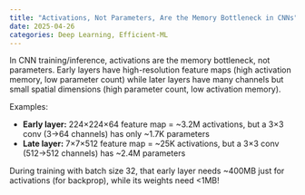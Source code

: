 ```yaml
---
title: "Activations, Not Parameters, Are the Memory Bottleneck in CNNs"
date: 2025-04-26
categories: Deep Learning, Efficient-ML
---
```


In CNN training/inference, activations are the memory bottleneck, not parameters. Early layers have high-resolution feature maps (high activation memory, low parameter count) while later layers have many channels but small spatial dimensions (high parameter count, low activation memory).

Examples:

- **Early layer:** 224×224×64 feature map = ~3.2M activations, but a 3×3 conv (3→64 channels) has only ~1.7K parameters
- **Late layer:** 7×7×512 feature map = ~25K activations, but a 3×3 conv (512→512 channels) has ~2.4M parameters

During training with batch size 32, that early layer needs ~400MB just for activations (for backprop), while its weights need <1MB!
